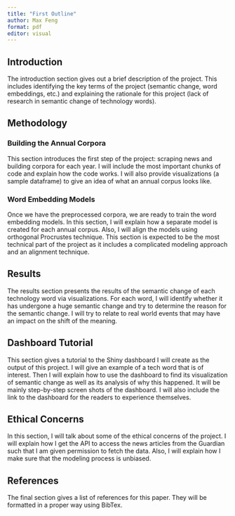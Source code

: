 ```yaml
---
title: "First Outline"
author: Max Feng
format: pdf
editor: visual
---
```


## Introduction

The introduction section gives out a brief description of the project. This includes identifying the key terms of the project (semantic change, word embeddings, etc.) and explaining the rationale for this project (lack of research in semantic change of technology words).

## Methodology

### Building the Annual Corpora

This section introduces the first step of the project: scraping news and building corpora for each year. I will include the most important chunks of code and explain how the code works. I will also provide visualizations (a sample dataframe) to give an idea of what an annual corpus looks like.

### Word Embedding Models

Once we have the preprocessed corpora, we are ready to train the word embedding models. In this section, I will explain how a separate model is created for each annual corpus. Also, I will align the models using orthogonal Procrustes technique. This section is expected to be the most technical part of the project as it includes a complicated modeling approach and an alignment technique.

## Results

The results section presents the results of the semantic change of each technology word via visualizations. For each word, I will identify whether it has undergone a huge semantic change and try to determine the reason for the semantic change. I will try to relate to real world events that may have an impact on the shift of the meaning.

## Dashboard Tutorial

This section gives a tutorial to the Shiny dashboard I will create as the output of this project. I will give an example of a tech word that is of interest. Then I will explain how to use the dashboard to find its visualization of semantic change as well as its analysis of why this happened. It will be mainly step-by-step screen shots of the dashboard. I will also include the link to the dashboard for the readers to experience themselves.

## Ethical Concerns

In this section, I will talk about some of the ethical concerns of the project. I will explain how I get the API to access the news articles from the Guardian such that I am given permission to fetch the data. Also, I will explain how I make sure that the modeling process is unbiased.

## References

The final section gives a list of references for this paper. They will be formatted in a proper way using BibTex.
